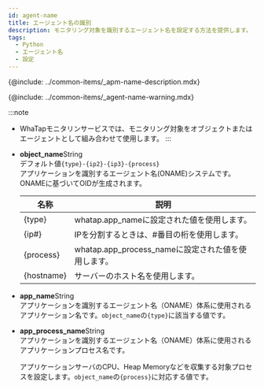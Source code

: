 ```yaml
---
id: agent-name
title: エージェント名の識別
description: モニタリング対象を識別するエージェント名を設定する方法を提供します。
tags:
  - Python
  - エージェント名
  - 設定
---
```


{@include: ../common-items/_apm-name-description.mdx}

{@include: ../common-items/_agent-name-warning.mdx}

:::note

-   WhaTapモニタリンサービスでは、モニタリング対象をオブジェクトまたはエージェントとして組み合わせて使用します。
:::

<!-- 와탭은 애플리케이션 서버 식별을 위해 애플리케이션 서버 종류, 서버 IP, 서비스 포트를 조합하여 고유 식별자로 사용합니다. -->

-   **object_name**<span class='type'>String</span><br/>
      デフォルト値`{type}-{ip2}-{ip3}-{process}`\
      アプリケーションを識別するエージェント名(ONAME)システムです。ONAMEに基づいてOIDが生成されます。 

    | 名称         | 説明                                    |
    | ---------- | ------------------------------------- |
    | {type}     | whatap.app_nameに設定された値を使用します。         |
    | {ip#}      | IPを分割するときは、#番目の桁を使用します。               |
    | {process}  | whatap.app_process_nameに設定された値を使用します。 |
    | {hostname} | サーバーのホスト名を使用します。                      |

<!-- 문의 -->

-   **app_name**<span class='type'>String</span><br/>
      アプリケーションを識別するエージェント名（ONAME）体系に使用されるアプリケーション名です。`object_name`の`{type}`に該当する値です。

-   **app_process_name**<span class='type'>String</span><br/> 
      アプリケーションを識別するエージェント名（ONAME）体系に使用されるアプリケーションプロセス名です。 

      アプリケーションサーバのCPU、Heap Memoryなどを収集する対象プロセスを設定します。`object_name`の`{process}`に対応する値です。 

